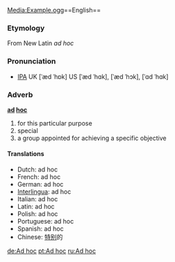 [[Media:Example.ogg]]==English==
===Etymology===
From New Latin ''ad hoc''

===Pronunciation===
* [[IPA]] UK [ˈæd ˈhɒk] US [ˈæd ˈhɑk], [ˈæd ˈhɔk], [ˈɑd ˈhɑk]

===Adverb===
'''[[ad]] [[hoc]]'''

# for this particular purpose
# special
# a group appointed for achieving a specific objective

==== Translations ====
*Dutch: ad hoc
*French: ad hoc 
*German: ad hoc 
*[[Interlingua]]: ad hoc 
*Italian: ad hoc
*Latin: ad hoc
*Polish: ad hoc
*Portuguese: ad hoc
*Spanish: ad hoc
*Chinese: [[特别]]的

[[de:Ad hoc]]
[[pt:Ad hoc]]
[[ru:Ad hoc]]